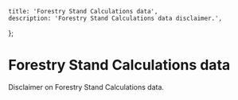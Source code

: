     title: 'Forestry Stand Calculations data',
    description: 'Forestry Stand Calculations data disclaimer.',
};

# Forestry Stand Calculations data

Disclaimer on Forestry Stand Calculations data.
